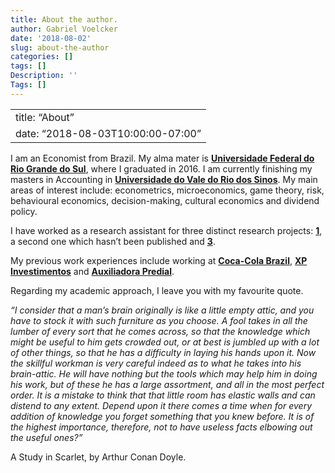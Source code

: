 ```yaml
---
title: About the author.
author: Gabriel Voelcker
date: '2018-08-02'
slug: about-the-author
categories: []
tags: []
Description: ''
Tags: []
---
```


---
title: "About"
date: "2018-08-03T10:00:00-07:00"
---

I am an Economist from Brazil. My alma mater is [**Universidade Federal do Rio Grande do Sul**](https://www.ufrgs.br/fce/), where I graduated in 2016. I am currently finishing my masters in Accounting in [**Universidade do Vale do Rio dos Sinos**](http://www.unisinos.br/mestrado-e-doutorado/ciencias-contabeis/presencial/porto-alegre). My main areas of interest include: econometrics, microeconomics, game theory, risk, behavioural economics, decision-making, cultural economics and dividend policy. 

I have  worked as a research assistant for three distinct research projects: [**1**](https://onlinelibrary.wiley.com/doi/abs/10.1111/1475-679X.12201), a second one which hasn't been published and [**3**](https://www.lume.ufrgs.br/bitstream/handle/10183/153772/Poster_45933.pdf?sequence=2).

My previous work experiences include working at [**Coca-Cola Brazil**](https://www.cocacolabrasil.com.br/), [**XP Investimentos**](https://www.xpi.com.br/) and [**Auxiliadora Predial**](https://www.auxiliadorapredial.com.br/). 

Regarding my academic approach, I leave you with my favourite quote.

*"I consider that a man's brain originally is like a little empty attic, and you have to stock it with such furniture as you choose. A fool takes in all the lumber of every sort that he comes across, so that the knowledge which might be useful to him gets crowded out, or at best is jumbled up with a lot of other things, so that he has a difficulty in laying his hands upon it. Now the skillful workman is very careful indeed as to what he takes into his brain-attic. He will have nothing but the tools which may help him in doing his work, but of these he has a large assortment, and all in the most perfect order. It is a mistake to think that that little room has elastic walls and can distend to any extent. Depend upon it there comes a time when for every addition of knowledge you forget something that you knew before. It is of the highest importance, therefore, not to have useless facts elbowing out the useful ones?"*

A Study in Scarlet, by Arthur Conan Doyle.
